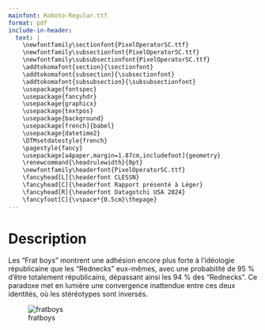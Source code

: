 ```yaml
---
mainfont: Roboto-Regular.ttf
format: pdf 
include-in-header:
  text: |
    \newfontfamily\sectionfont{PixelOperatorSC.ttf}
    \newfontfamily\subsectionfont{PixelOperatorSC.ttf}
    \newfontfamily\subsubsectionfont{PixelOperatorSC.ttf}
    \addtokomafont{section}{\sectionfont}
    \addtokomafont{subsection}{\subsectionfont}
    \addtokomafont{subsubsection}{\subsubsectionfont}
    \usepackage{fontspec}
    \usepackage{fancyhdr}
    \usepackage{graphicx}
    \usepackage{textpos}
    \usepackage{background}
    \usepackage[french]{babel}
    \usepackage{datetime2}
    \DTMsetdatestyle{french}
    \pagestyle{fancy}
    \usepackage[a4paper,margin=1.87cm,includefoot]{geometry}
    \renewcommand{\headrulewidth}{0pt}
    \newfontfamily\headerfont{PixelOperatorSC.ttf}
    \fancyhead[L]{\headerfont CLESSN}
    \fancyhead[C]{\headerfont Rapport présenté à Léger}
    \fancyhead[R]{\headerfont Datagotchi USA 2024}
    \fancyfoot[C]{\vspace*{0.5cm}\thepage}   
---
```


\begin{titlepage}
  \newfontfamily\titlepagefont{PixelOperatorSC.ttf}

  % Background image setup
  \backgroundsetup{
    scale=1.3,
    color=black,
    opacity=0.5,
    angle=0,
    position=current page.south,
    vshift=2.2cm,
    hshift=0.5cm,
    contents={\includegraphics[width=1\textwidth]{img/datagotchi_folks.png}}
  }

  \begin{center}
    \null\vspace{\stretch{1}} % Ensures vertical centering
    {\titlepagefont\fontsize{24pt}{18pt}\selectfont \textbf{Datagotchi}}\\[1cm]
    {\titlepagefont\fontsize{18pt}{18pt}\selectfont \textbf{Rapport USA 2024}}\\[1cm]
    \includegraphics[width=0.2\textwidth]{img/datagotchi.png}\\[1cm]
    {\titlepagefont\fontsize{18pt}{16pt}\selectfont \textbf{CLESSN}}\\[0.5cm]
    {\titlepagefont Université Laval}\\[1cm]
    {\titlepagefont Rapport présenté à:}\\
    {\titlepagefont \textbf{Léger Marketing}}\\[1cm]
    {\titlepagefont Département de Science Politique\\Faculté des Sciences Sociales\\Université Laval}\\[1cm]
    {\titlepagefont Québec, Canada}\\[2cm]
    {\titlepagefont \copyright \thinspace CLESSN, \today}\\
    \null\vspace{\stretch{2}} % Ensures vertical centering
  \end{center}
  \thispagestyle{empty} % Prevents headers and footers on the title page
  \clearpage % Ensures the next content starts on a clean page
\end{titlepage}

\NoBgThispage

# Description

Les "Frat boys" montrent une adhésion encore plus forte à l'idéologie républicaine que les "Rednecks" eux-mêmes, avec une probabilité de 95 % d'être totalement républicains, dépassant ainsi les 94 % des "Rednecks". Ce paradoxe met en lumière une convergence inattendue entre ces deux identités, où les stéréotypes sont inversés.

![fratboys](img/graph_vote.png)

